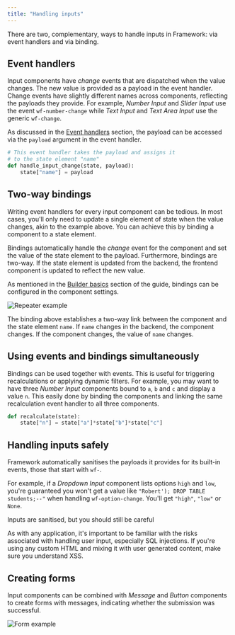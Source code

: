 ```yaml
---
title: "Handling inputs"
---
```


There are two, complementary, ways to handle inputs in Framework: via event handlers and via binding.

## Event handlers

Input components have _change_ events that are dispatched when the value changes. The new value is provided as a payload in the event handler. Change events have slightly different names across components, reflecting the payloads they provide. For example, _Number Input_ and _Slider Input_ use the event `wf-number-change` while _Text Input_ and _Text Area Input_ use the generic `wf-change`.

As discussed in the [Event handlers](event-handlers.html) section, the payload can be accessed via the `payload` argument in the event handler.

```py
# This event handler takes the payload and assigns it
# to the state element "name"
def handle_input_change(state, payload):
    state["name"] = payload
```

## Two-way bindings

Writing event handlers for every input component can be tedious. In most cases, you'll only need to update a single element of state when the value changes, akin to the example above. You can achieve this by binding a component to a state element.

Bindings automatically handle the _change_ event for the component and set the value of the state element to the payload. Furthermore, bindings are two-way. If the state element is updated from the backend, the frontend component is updated to reflect the new value.

As mentioned in the [Builder basics](builder-basics.html) section of the guide, bindings can be configured in the component settings.

![Repeater example](/framework/images/handling-inputs.binding.png)

The binding above establishes a two-way link between the component and the state element `name`. If `name` changes in the backend, the component changes. If the component changes, the value of `name` changes.

## Using events and bindings simultaneously

Bindings can be used together with events. This is useful for triggering recalculations or applying dynamic filters. For example, you may want to have three _Number Input_ components bound to `a`, `b` and `c` and display a value `n`. This easily done by binding the components and linking the same recalculation event handler to all three components.

```py
def recalculate(state):
    state["n"] = state["a"]*state["b"]*state["c"]
```

## Handling inputs safely

Framework automatically sanitises the payloads it provides for its built-in events, those that start with `wf-`.

For example, if a _Dropdown Input_ component lists options `high` and `low`, you're guaranteed you won't get a value like `"Robert'); DROP TABLE students;--"` when handling `wf-option-change`. You'll get `"high"`, `"low"` or `None`.

<Warning> 

Inputs are sanitised, but you should still be careful

As with any application, it's important to be familiar with the risks associated with handling user input, especially SQL injections. If you're using any custom HTML and mixing it with user generated content, make sure you understand XSS.
</Warning>

## Creating forms

Input components can be combined with _Message_ and _Button_ components to create forms with messages, indicating whether the submission was successful.

![Form example](/framework/images/handling-inputs.form.png)
